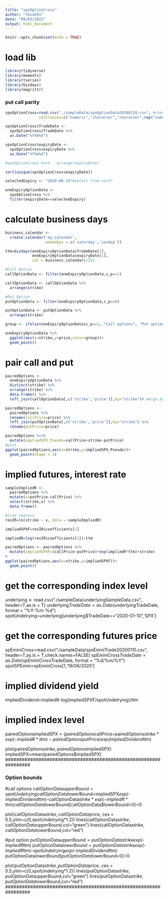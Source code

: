 ```yaml
---
title: "spxOptionCross"
author: "lbian01"
date: "09/03/2022"
output: html_document
---
```


```r
knitr::opts_chunk$set(echo = TRUE)
```

# load lib

```r
library(tidyverse)
library(moments)
library(tseries)
library(bizdays)
library(magrittr)
```

#################################################################
### put call parity 
#################################################################

```r

spxOptionCross=read.csv("./sampleData/spxOptionData20200110.csv", #check.names=FALSE,
               colClasses=c("numeric","character","character",rep("numeric",3)))

```

```r

spxOptionCross$TradeDate <- 
  spxOptionCross$TradeDate %>% 
  as.Date("%Y%m%d")

spxOptionCross$expiryDate <- 
  spxOptionCross$expiryDate %>% 
  as.Date("%Y%m%d")

```


```r
#spxOptionCross %<>%   arrange(expiryDate)

sort(unique(spxOptionCross$expiryDate))

selectedExpiry <- "2020-06-19"#select from sort?

oneExpiryOptionData <- 
  spxOptionCross %>% 
  filter(expiryDate==selectedExpiry)

```


# calculate business days

```r

business_calendar <- 
  create.calendar('my_calendar', 
                  weekdays = c('saturday','sunday'))

ttm=bizdays(oneExpiryOptionData$TradeDate[1],
            oneExpiryOptionData$expiryDate[1], 
            cal = business_calendar)/252

```



```r
#Call Option
callOptionData <- filter(oneExpiryOptionData,c_p==1)

callOptionData <- callOptionData %>% 
  arrange(strike)

#Put Option
putOptionData <- filter(oneExpiryOptionData,c_p==0)

putOptionData <- putOptionData %>% 
  arrange(strike)

```



```r

group <- ifelse(oneExpiryOptionData$c_p==1, "Call options", "Put options")

oneExpiryOptionData %>% 
  ggplot(aes(x=strike,y=price,color=group))+
  geom_point()

```


# pair call and put

```r

pairedOptions <- 
  oneExpiryOptionData %>% 
  distinct(strike) %>% 
  arrange(strike) %>% 
  data.frame() %>%
  left_join(callOptionData[,c('strike','price')],by="strike")# merge by strike

```


```r

pairedOptions <-
  pairedOptions %>% 
  rename(callPrice=price) %>% 
  left_join(putOptionData[,c('strike','price')],by="strike") %>% 
  rename(putPrice=price)

```


```r

pairedOptions %<>% 
  mutate(impliedSPX_Pseudo=callPrice+strike-putPrice)
#plot
ggplot(pairedOptions,aes(x=strike,y=impliedSPX_Pseudo))+
  geom_point(shape = 1)

```

# implied futures, interest rate

```r

sampleImpliedR <- 
  pairedOptions %>% 
  mutate(x=putPrice-callPrice) %>% 
  select(strike,x) %>% 
  data.frame()

#line regress
resIR=lm(strike ~ x, data = sampleImpliedR)

impliedSPXF=resIR$coefficients[1]

impliedR=log(resIR$coefficients[2])/ttm

```



```r

pairedOptions <- pairedOptions %>% 
  mutate(impliedSPXF=(callPrice-putPrice)*exp(impliedR*ttm)+strike)
#
ggplot(pairedOptions,aes(x=strike,y=impliedSPXF))+
  geom_point()


```


# get the corresponding index level
underlying <- read.csv("./sampleData/underlyingSampleData.csv", header=T,as.is = T)
underlying$TradeDate=as.Date(underlying$TradeDate, format = "%Y-%m-%d")
spotUndelrying=underlying[underlying$TradeDate=="2020-01-10",'SPX']

# get the corresponding futures price
spEminiCross=read.csv("./sampleData/spxEminiTrade20200110.csv", header=T,as.is = T,check.names=FALSE)
spEminiCross$TradeDate=as.Date(spEminiCross$TradeDate, format = "%d/%m/%Y")
spotSPEmini=spEminiCross[1,'19/06/2020']

# implied dividend yield
impliedDividend=impliedR-log(impliedSPXF/spotUndelrying)/ttm

# implied index level
pairedOptions$impliedSPX=(pairedOptions$callPrice+pairedOptions$strike*exp(-impliedR*ttm)-pairedOptions$putPrice)*exp(impliedDividend*ttm)

plot(pairedOptions$strike,pairedOptions$impliedSPX)
impliedSPX=mean(pairedOptions$impliedSPX)
#################################################################


#################################################################
### Option bounds
#################################################################
#call options
callOptionData$upperBound=spotUndelrying
callOptionData$lowerBound=impliedSPX*exp(-impliedDividend*ttm)-callOptionData$strike*exp(-impliedR*ttm)
callOptionData$lowerBound[callOptionData$lowerBound<0]=0


plot(callOptionData$strike,callOptionData$price, cex = 0.5,ylim=c(0,spotUndelrying*1.2))
lines(callOptionData$strike,callOptionData$upperBound,col="green")
lines(callOptionData$strike,callOptionData$lowerBound,col="red")

#put option
putOptionData$upperBound=putOptionData$strike*exp(-impliedR*ttm)
putOptionData$lowerBound=putOptionData$strike*exp(-impliedR*ttm)-spotUndelrying*exp(-impliedDividend*ttm)
putOptionData$lowerBound[putOptionData$lowerBound<0]=0

plot(putOptionData$strike,putOptionData$price, cex = 0.5,ylim=c(0,spotUndelrying*1.2))
lines(putOptionData$strike,putOptionData$upperBound,col="green")
lines(putOptionData$strike,putOptionData$lowerBound,col="red")
#################################################################
